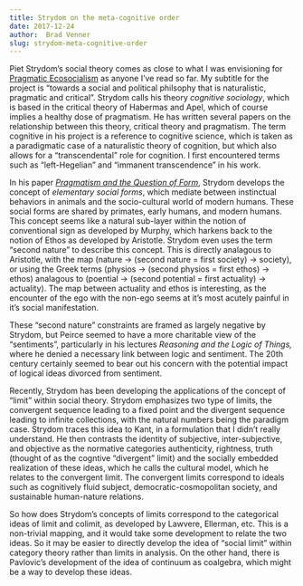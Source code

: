 ```yaml
---
title: Strydom on the meta-cognitive order
date: 2017-12-24
author:  Brad Venner
slug: strydom-meta-cognitive-order
---
```


Piet Strydom's social theory comes as close to what I was envisioning for [Pragmatic Ecosocialism](https://github.com/bvenner/pragmatic-ecosocialism) as anyone I've read so far.  My subtitle for the project is "towards a social and political philsophy that is naturalistic, pragmatic and critical".  Strydom calls his theory *cognitive sociology*, which is based in the critical theory of Habermas and Apel, which of course implies a healthy dose of pragmatism. He has written several papers on the relationship between this theory, critical theory and pragmatism.  The term cognitive in his project is a reference to cognitive science, which is taken as a paradigmatic case of a naturalistic theory of cognition, but which also allows for a "transcendental" role for cognition.  I first encountered terms such as "left-Hegelian" and "immanent transcendence" in his work. 

In his paper [*Pragmatism and the Question of Form*](https://www.researchgate.net/publication/301222738_Pragmatism_and_the_Question_of_Form_From_a_Critical_Theory_Perspective), Strydom develops the concept of *elementary social forms*, which mediate between instinctual behaviors in animals and the socio-cultural world of modern humans.  These social forms are shared by primates, early humans, and modern humans.  This concept seems like a natural sub-layer within the notion of conventional sign as developed by Murphy, which harkens back to the notion of Ethos as developed by Aristotle.  Strydom even uses the term "second nature" to describe this concept.  This is directly analagous to Aristotle, with the map (nature -> (second nature = first society) -> society), or using the Greek terms (physios -> (second physios = first ethos) -> ethos)  analagous to (poential -> (second potential = first actuality) -> actuality).  The map between actuality and ethos is interesting, as the encounter of the ego with the non-ego seems at it's most acutely painful in it's social manifestation.

These "second nature" constraints are framed as largely negative by Strydom, but Peirce seemed to have a more charitable view of the "sentiments", particularly in his lectures *Reasoning and the Logic of Things,* where he denied a necessary link between logic and sentiment.  The 20th century certainly seemed to bear out his concern with the potential impact of logical ideas divorced from sentiment.

Recently, Strydom has been developing the applications of the concept of "limit" within social theory.  Strydom emphasizes two type of limits, the convergent sequence leading to a fixed point and the divergent sequence leading to infinite collections, with the natural numbers being the paradigm case.  Strydom traces this idea to Kant, in a formulation that I didn't really understand.  He then contrasts the identity of subjective, inter-subjective, and objective as the normative categories authenticity, rightness, truth (thought of as the cogntive "divergent" limit) and the socially embedded realization of these ideas, which he calls the cultural model, which he relates to the convergent limit.  The convergent limits correspond to ideals such as cognitively fluid subject, democratic-cosmopolitan society, and sustainable human-nature relations.   

So how does Strydom's concepts of limits correspond to the categorical ideas of limit and colimit, as developed by Lawvere, Ellerman, etc.  This is a non-trivial mapping, and it would take some development to relate the two ideas.  So it may be easier to directly develop the idea of "social limit" within category theory rather than limits in analysis.  On the other hand, there is Pavlovic's development of the idea of continuum as coalgebra, which might be a way to develop these ideas. 
